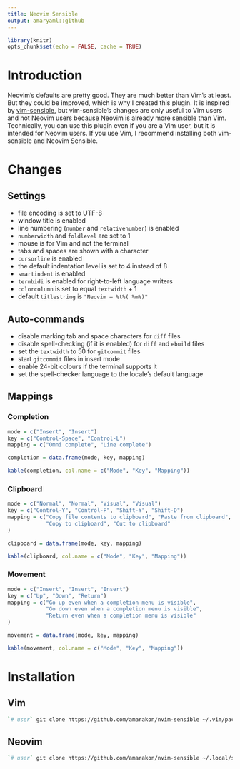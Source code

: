 ```yaml
---
title: Neovim Sensible
output: amaryaml::github
---
```

```r
library(knitr)
opts_chunk$set(echo = FALSE, cache = TRUE)
```

# Introduction

Neovim's defaults are pretty good.
They are much better than Vim's at least.
But they could be improved, which is why I created this plugin.
It is inspired by [vim-sensible](https://github.com/tpope/vim-sensible), but
vim-sensible's changes are only useful to Vim users and not Neovim users because
Neovim is already more sensible than Vim.
Technically, you can use this plugin even if you are a Vim user, but it is
intended for Neovim users.
If you use Vim, I recommend installing both vim-sensible and Neovim Sensible.

# Changes

## Settings

- file encoding is set to UTF-8
- window title is enabled
- line numbering (`number` and `relativenumber`) is enabled
- `numberwidth` and `foldlevel` are set to 1
- mouse is for Vim and not the terminal
- tabs and spaces are shown with a character
- `cursorline` is enabled
- the default indentation level is set to 4 instead of 8
- `smartindent` is enabled
- `termbidi` is enabled for right-to-left language writers
- `colorcolumn` is set to equal `textwidth` + 1
-  default `titlestring` is `"Neovim – %t%( %m%)"`

## Auto-commands

- disable marking tab and space characters for `diff` files
- disable spell-checking (if it is enabled) for `diff` and `ebuild` files
- set the `textwidth` to 50 for `gitcommit` files
- start `gitcommit` files in insert mode
- enable 24-bit colours if the terminal supports it
- set the spell-checker language to the locale's default language

## Mappings

### Completion

```r
mode = c("Insert", "Insert")
key = c("Control-Space", "Control-L")
mapping = c("Omni complete", "Line complete")

completion = data.frame(mode, key, mapping)

kable(completion, col.name = c("Mode", "Key", "Mapping"))
```

### Clipboard

```r
mode = c("Normal", "Normal", "Visual", "Visual")
key = c("Control-Y", "Control-P", "Shift-Y", "Shift-D")
mapping = c("Copy file contents to clipboard", "Paste from clipboard",
			"Copy to clipboard", "Cut to clipboard"
)

clipboard = data.frame(mode, key, mapping)

kable(clipboard, col.name = c("Mode", "Key", "Mapping"))
```

### Movement

```r
mode = c("Insert", "Insert", "Insert")
key = c("Up", "Down", "Return")
mapping = c("Go up even when a completion menu is visible",
			"Go down even when a completion menu is visible",
			"Return even when a completion menu is visible"
)

movement = data.frame(mode, key, mapping)

kable(movement, col.name = c("Mode", "Key", "Mapping"))
```

# Installation

## Vim

```sh
`# user` git clone https://github.com/amarakon/nvim-sensible ~/.vim/pack/vendor/start/nvim-sensible
```

## Neovim

```sh
`# user` git clone https://github.com/amarakon/nvim-sensible ~/.local/share/nvim/site/pack/default/start/nvim-sensible
```
